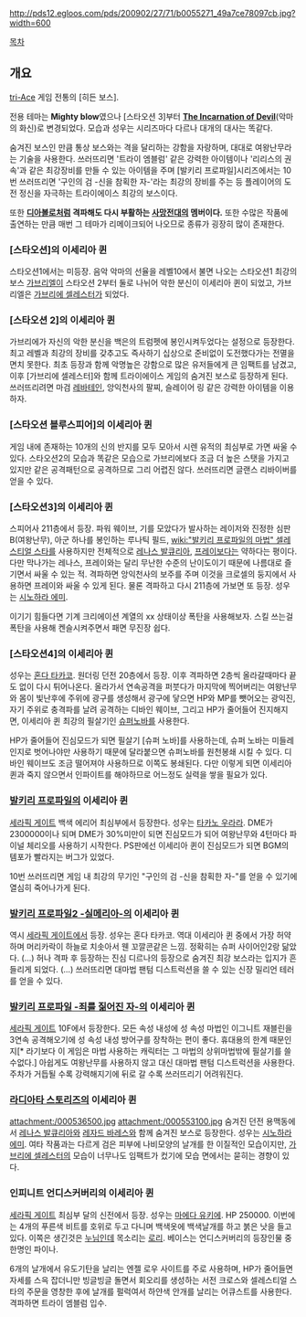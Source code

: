http://pds12.egloos.com/pds/200902/27/71/b0055271_49a7ce78097cb.jpg?width=600

[[목차]]

== 개요 ==
[[tri-Ace]] 게임 전통의 [히든 보스].

전용 테마는 '''Mighty blow'''였으나 [스타오션 3]부터 '''[http://www.nicozon.net/watch/sm10410677 The Incarnation of Devil]'''(악마의 화신)로 변경되었다. 모습과 성우는 시리즈마다 다르나 대개의 대사는 똑같다.

숨겨진 보스인 만큼 통상 보스와는 격을 달리하는 강함을 자랑하며, 대대로 여왕난무라는 기술을 사용한다. 
쓰러뜨리면 '트라이 엠블럼' 같은 강력한 아이템이나 '리리스의 권속'과 같은 최강장비를 만들 수 있는 아이템을 주며 [발키리 프로파일]시리즈에서는 10번 쓰러뜨리면 '구인의 검 -신을 참획한 자-'라는 최강의 장비를 주는 등 플레이어의 도전 정신을 자극하는 트라이에이스 최강의 보스이다.

또한 '''[[디아볼로]]처럼 격파해도 다시 부활하는 [[사망전대]]의 멤버이다.''' 또한 수많은 작품에 출연하는 만큼 매번 그 테마가 리메이크되어 나오므로 종류가 굉장히 많이 존재한다.

=== [스타오션]의 이세리아 퀸 ===
스타오션1에서는 미등장. 음악 악마의 선율을 레벨10에서 불면 나오는 스타오션1 최강의 보스 [[가브리엘]]이 스타오션 2부터 둘로 나뉘어 악한 분신이 이세리아 퀸이 되었고, 가브리엘은 [[가브리에 셀레스터]]가 되었다.

=== [스타오션 2]의 이세리아 퀸 ===
가브리에가 자신의 악한 분신을 백은의 트럼펫에 봉인시켜두었다는 설정으로 등장한다. 최고 레벨과 최강의 장비를 갖추고도 즉사하기 십상으로 준비없이 도전했다가는 전멸을 면치 못한다. 최초 등장과 함께 악명높은 강함으로 많은 유저들에게 큰 임팩트를 남겼고, 이후 [가브리에 셀레스터]와 함께 트라이에이스 게임의 숨겨진 보스로 등장하게 된다. 쓰러뜨리려면 마검 [[레바테인]], 앙익천사의 팔찌, 슬레이어 링 같은 강력한 아이템을 이용하자.

=== [스타오션 블루스피어]의 이세리아 퀸 ===
게임 내에 존재하는 10개의 신의 반지를 모두 모아서 시렌 유적의 최심부로 가면 싸울 수 있다. 스타오션2의 모습과 똑같은 모습으로 가브리에보다 조금 더 높은 스탯을 가지고 있지만 같은 공격패턴으로 공격하므로 그리 어렵진 않다. 쓰러뜨리면 글랜스 리바이버를 얻을 수 있다.

=== [스타오션3]의 이세리아 퀸 ===
스피어사 211층에서 등장. 파워 웨이브, 기를 모았다가 발사하는 레이저와 진정한 심판B(여왕난무), 아군 하나를 봉인하는 루나틱 필드, [[wiki:"발키리 프로파일의 마법" 셀레스티얼 스타]]를 사용하지만 전체적으로 [[레나스 발큐리아]], [[프레이]]보다는 약하다는 평이다. 다만 막나가는 레나스, 프레이와는 달리 무난한 수준의 난이도이기 때문에 나름대로 즐기면서 싸울 수 있는 적. 격파하면 앙익천사의 보주를 주며 이것을 크로셀의 둥지에서 사용하면 프레이와 싸울 수 있게 된다. 물론 격파하고 다시 211층에 가보면 또 등장. 성우는 [[시노하라 에미]].

이기기 힘들다면 기계 크리에이션 계열의 xx 상태이상 폭탄을 사용해보자. 스킬 쓰는걸 폭탄을 사용해 켄슬시켜주면서 패면 무진장 쉽다.

=== [스타오션4]의 이세리아 퀸 ===
{{{#!html
<iframe width="560" height="315" src="http://www.youtube.com/embed/MkRLkcC3f_0" frameborder="0" allowfullscreen></iframe>
}}}
성우는 [[혼다 타카코]]. 원더링 던전 20층에서 등장. 이후 격파하면 2층씩 올라갈때마다 끝도 없이 다시 튀어나온다. 올라가서 연속공격을 퍼붓다가 마지막에 찍어버리는 여왕난무와 몸이 빛난후에 주위에 광구를 생성해서 광구에 닿으면 HP와 MP를 뺏어오는 광익진, 자기 주위로 충격파를 날려 공격하는 디바인 웨이브, 그리고 HP가 줄어들어 진지해지면, 이세리아 퀸 최강의 필살기인 [[슈퍼노바]]를 사용한다.

HP가 줄어들어 진심모드가 되면 필살기 [슈퍼 노바]를 사용하는데, 슈퍼 노바는 미들레인지로 벗어나야만 사용하기 때문에 달라붙으면 슈퍼노바를 원천봉쇄 시킬 수 있다. 디바인 웨이브도 조금 떨어져야 사용하므로 이쪽도 봉쇄된다. 다만 이렇게 되면 이세리아 퀸과 죽지 않으면서 인파이트를 해야하므로 어느정도 실력을 쌓을 필요가 있다.

=== [[발키리 프로파일]]의 이세리아 퀸 ===
[[세라픽 게이트]] 백색 에리어 최심부에서 등장한다. 성우는 [[타카노 우라라]]. DME가 2300000이나 되며 DME가 30%미만이 되면 진심모드가 되어 여왕난무와 4턴마다 파이널 체리오를 사용하기 시작한다. PS판에선 이세리아 퀸이 진심모드가 되면 BGM의 템포가 빨라지는 버그가 있었다. 

10번 쓰러뜨리면 게임 내 최강의 무기인 "구인의 검 -신을 참획한 자-"를 얻을 수 있기에 열심히 죽어나가게 된다. 

=== [[발키리 프로파일2 -실메리아-]]의 이세리아 퀸 ===
역시 [[세라픽 게이트]]에서 등장. 성우는 혼다 타카코. 역대 이세리아 퀸 중에서 가장 허약하며 머리카락이 하늘로 치솟아서 웬 꼬깔콘같은 느낌. 정확히는 슈퍼 사이어인2랑 닮았다. (...) 허나 격파 후 등장하는 진심 디르나의 등장으로 숨겨진 최강 보스라는 입지가 흔들리게 되었다. (...)
쓰러뜨리면 대마법 팬텀 디스트럭션을 쓸 수 있는 신장 밀리언 테러를 얻을 수 있다.

=== [[발키리 프로파일 -죄를 짊어진 자-]]의 이세리아 퀸 ===
[[세라픽 게이트]] 10F에서 등장한다. 모든 속성 내성에 성 속성 마법인 이그니트 재블린을 3연속 공격해오기에 성 속성 내성 방어구를 장착하는 편이 좋다.
휴대용의 한계 때문인지[* 라기보다 이 게임은 마법 사용하는 캐릭터는 그 마법의 상위마법밖에 필살기를 쓸수없다.] 아쉽게도 여왕난무를 사용하지 않고 대신 대마법 팬텀 디스트럭션을 사용한다.
주차가 거듭될 수록 강력해지기에 뒤로 갈 수록 쓰러뜨리기 어려워진다.

=== [[라디아타 스토리즈]]의 이세리아 퀸 ===
attachment:/000536500.jpg
attachment:/000553100.jpg
숨겨진 던전 용맥동에서 [[레나스 발큐리아]]와 [[레자드 바레스]]와 함께 숨겨진 보스로 등장한다. 성우는 [[시노하라 에미]]. 여타 작품과는 다르게 검은 피부에 나비모양의 날개를 한 이질적인 모습이지만, [[가브리에 셀레스터]]의 모습이 너무나도 임팩트가 컸기에 모습 면에서는 묻히는 경향이 있다. 

=== 인피니트 언디스커버리의 이세리아 퀸 ===
[[세라픽 게이트]] 최심부 달의 신전에서 등장. 성우는 [[마에다 유키에]]. HP 250000. 이번에는 4개의 푸른색 비트를 호위로 두고 다니며 백색옷에 백색날개를 하고 붉은 낫을 들고 있다. 이쪽은 생긴것은 [[누님]]인데 목소리는 [[로리]]. 베이스는 언디스커버리의 등장인물 중 한명인 파이나.

6개의 날개에서 유도기탄을 날리는 엔젤 로우 사이트를 주로 사용하며, HP가 줄어들면 자세를 스윽 잡더니만 빙글빙글 돌면서 회오리를 생성하는 서전 크로스와 셀레스티얼 스타의 주문을 영창한 후에 날개를 펄럭여서 하얀색 안개를 날리는 어큐스트를 사용한다. 격파하면 트라이 엠블럼 입수.
